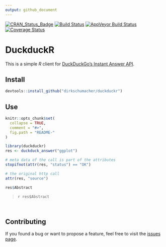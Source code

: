 ```yaml
---
output: github_document
---
```

[![CRAN_Status_Badge](http://www.r-pkg.org/badges/version/duckduckr)](https://cran.r-project.org/package=duckduckr)
[![Build Status](https://travis-ci.org/dirkschumacher/duckduckr.svg?branch=master)](https://travis-ci.org/dirkschumacher/duckduckr)
[![AppVeyor Build Status](https://ci.appveyor.com/api/projects/status/github/dirkschumacher/duckduckr?branch=master&svg=true)](https://ci.appveyor.com/project/dirkschumacher/duckduckr)
[![Coverage Status](https://img.shields.io/codecov/c/github/dirkschumacher/duckduckr/master.svg)](https://codecov.io/github/dirkschumacher/duckduckr?branch=master)

# DuckduckR

This is a simple *R* client for [DuckDuckGo's Instant Answer API](https://duckduckgo.com/api).

## Install

```r
devtools::install_github("dirkschumacher/duckduckr")
```


## Use
```r
knitr::opts_chunk$set(
  collapse = TRUE,
  comment = "#>",
  fig.path = "README-"
)
```

```r
library(duckduckr)
res <- duckduck_answer("ggplot")

# meta data of the call is part of the attributes
stopifnot(attr(res, "status") == "OK")

# the original http call
attr(res, "source")
```

```r
res$Abstract
```
<blockquote>
`r res$Abstract`
</blockquote>
&nbsp;

## Contributing

If you found a bug or want to propose a feature, feel free to visit the [issues page](https://github.com/dirkschumacher/duckduckr/issues).

